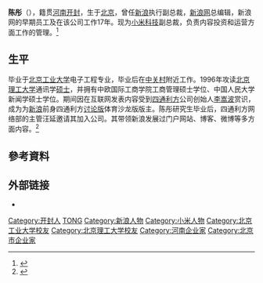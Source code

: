{{expand|time=2014-11-06T12:17:45+00:00}}
'''陈彤'''（{{bd|1967年|||}}），籍贯[[河南|河南]][[开封|开封]]，生于[[北京|北京]]，曾任[[新浪|新浪]]执行副总裁，[[新浪网|新浪网]]总编辑，新浪网的早期员工及在该公司工作17年。现为[[小米科技|小米科技]]副总裁，负责内容投资和运营方面工作的管理。<ref>{{Cite web |url=http://money.163.com/14/1105/14/AA9UG4Q500253B0H.html |title=转战移动互联 陈彤出任小米副总裁 |access-date=2014-11-06 |archive-url=https://web.archive.org/web/20141106132521/http://money.163.com/14/1105/14/AA9UG4Q500253B0H.html |archive-date=2014-11-06 |dead-url=yes }}</ref>

==生平==
毕业于[[北京工业大学|北京工业大学]]电子工程专业，毕业后在[[中关村|中关村]]附近工作。1996年攻读[[北京理工大学|北京理工大学]]通讯学[[硕士|硕士]]，并拥有中欧国际工商学院工商管理硕士学位、中国人民大学新闻学硕士学位。期间因在互联网发表内容受到[[四通利方|四通利方]]公司创始人[[李嵩波|李嵩波]]赏识，成为为[[新浪|新浪]]前身四通利方[[讨论版|讨论版]]体育沙龙版版主。陈彤研究生毕业后，四通利方网络部的主管汪延邀请其加入公司。其带领新浪发展过门户网站、博客、微博等多方面内容。<ref name="ccc123344">{{Cite web |url=http://tech.163.com/14/1104/09/AA6PMQRM000915BF.html |title=左林右狸：我所认识的陈彤 |access-date=2014-11-06 |archive-url=https://web.archive.org/web/20141106141207/http://tech.163.com/14/1104/09/AA6PMQRM000915BF.html |archive-date=2014-11-06 |dead-url=yes }}</ref>

==參考資料==
{{reflist}}

== 外部链接 ==
* {{Sinaweibo|laochen}}

{{新浪}}
{{Authority control}}
{{DEFAULTSORT:C}}
[[Category:开封人|Category:开封人]]
[[Category:陈姓|TONG]]
[[Category:新浪人物|Category:新浪人物]]
[[Category:小米人物|Category:小米人物]]
[[Category:北京工业大学校友|Category:北京工业大学校友]]
[[Category:北京理工大学校友|Category:北京理工大学校友]]
[[Category:河南企业家|Category:河南企业家]]
[[Category:北京市企业家|Category:北京市企业家]]